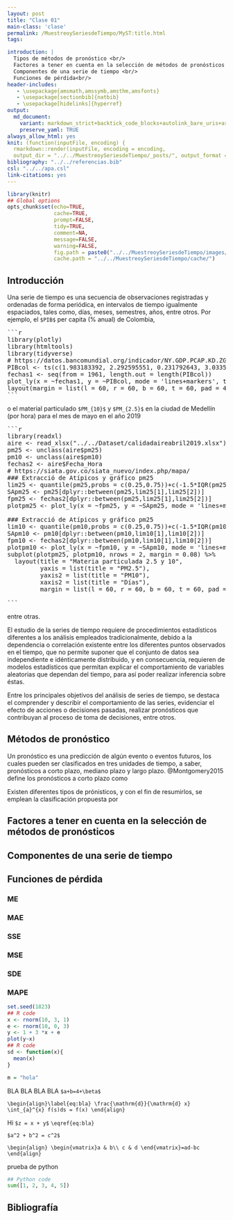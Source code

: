 ```yaml
---
layout: post
title: "Clase 01"
main-class: 'clase'
permalink: /MuestreoySeriesdeTiempo/MyST:title.html
tags:

introduction: |
  Tipos de métodos de pronóstico <br/>
  Factores a tener en cuenta en la selección de métodos de pronósticos <br/>
  Componentes de una serie de tiempo <br/>
  Funciones de pérdida<br/>
header-includes:
   - \usepackage{amsmath,amssymb,amsthm,amsfonts}
   - \usepackage[sectionbib]{natbib}
   - \usepackage[hidelinks]{hyperref}
output:
  md_document:
    variant: markdown_strict+backtick_code_blocks+autolink_bare_uris+ascii_identifiers+tex_math_single_backslash
    preserve_yaml: TRUE
always_allow_html: yes   
knit: (function(inputFile, encoding) {
  rmarkdown::render(inputFile, encoding = encoding,
  output_dir = "../../MuestreoySeriesdeTiempo/_posts/", output_format = "all"  ) })
bibliography: "../../referencias.bib"
csl: "../../apa.csl"
link-citations: yes
---
```


```r
library(knitr)
## Global options
opts_chunk$set(echo=TRUE,
               cache=TRUE,
               prompt=FALSE,
               tidy=TRUE,
               comment=NA,
               message=FALSE,
               warning=FALSE,
               fig.path = paste0("../../MuestreoySeriesdeTiempo/images/", "Clase01"),
               cache.path = "../../MuestreoySeriesdeTiempo/cache/")

```


## Introducción

Una serie de tiempo es una secuencia de observaciones registradas y ordenadas de forma periódica, en intervalos de tiempo igualmente espaciados, tales como, días, meses, semestres, años, entre otros. Por ejemplo, el `$PIB$` per capita (% anual) de Colombia, 

<pre>
```r
library(plotly)
library(htmltools)
library(tidyverse)
# https://datos.bancomundial.org/indicador/NY.GDP.PCAP.KD.ZG
PIBcol <- ts(c(1.983183392, 2.292595551, 0.231792643, 3.033555246, 0.557370132, 2.156500316, 1.110445303, 2.924696885, 3.209951184, 3.462385145, 3.379791618, 5.181404836, 4.344116951, 3.415242062, 0.054377114, 2.385808489, 1.819540279, 6.026298262, 3.003067413, 1.744317806, -0.023027616, -1.316171395, -0.683991606, 1.09300722, 0.907423685, 3.625085068, 3.235271842, 2.009085124, 1.418335593, 2.312929483, 0.116795606, 2.166679144, 3.53222506, 4.009005561, 3.4647784, 0.427584131, 1.834165369, -0.939121717, -5.611912127, 1.43545282, 0.226857288, 1.065060726, 2.489228212, 3.922772027, 3.34837565, 5.439446434, 5.551168521, 2.045206544, 0.058604955, 3.206963611, 6.232264851, 2.850694341, 3.547537302, 3.744554111, 2.023519393, 1.072527479, 0.934070318), start = 1961)
fechas1 <- seq(from = 1961, length.out = length(PIBcol))
plot_ly(x = ~fechas1, y = ~PIBcol, mode = 'lines+markers', text = paste("PIB =", round(PIBcol, 3)), width = 700, height = 300, name = "Crecimiento del PIB per cápita (% anual)") %>% layout(title="Crecimiento del PIB per cápita (% anual)", xaxis = list(title ="Año"), yaxis = list(title = "PIB (% anual)")) %>% 
layout(margin = list(l = 60, r = 60, b = 60, t = 60, pad = 4))
```
</pre>

o el material particulado `$PM_{10}$` y `$PM_{2.5}$` en la ciudad de Medellín (por hora) para el mes de mayo en el año 2019

<pre>
```r
library(readxl)
aire <- read_xlsx("../../Dataset/calidadaireabril2019.xlsx")
pm25 <- unclass(aire$pm25)
pm10 <- unclass(aire$pm10)
fechas2 <- aire$Fecha_Hora
# https://siata.gov.co/siata_nuevo/index.php/mapa/
### Extracció de Atípicos y gráfico pm25
lim25 <- quantile(pm25,probs = c(0.25,0.75))+c(-1.5*IQR(pm25),1.5*IQR(pm25))
SApm25 <- pm25[dplyr::between(pm25,lim25[1],lim25[2])]
fpm25 <- fechas2[dplyr::between(pm25,lim25[1],lim25[2])]
plotpm25 <- plot_ly(x = ~fpm25, y = ~SApm25, mode = 'lines+markers', text = paste("PM2.5 =", SApm25), width = 700, height = 300, name = "PM2.5")

### Extracció de Atípicos y gráfico pm25
lim10 <- quantile(pm10,probs = c(0.25,0.75))+c(-1.5*IQR(pm10),1.5*IQR(pm10))
SApm10 <- pm10[dplyr::between(pm10,lim10[1],lim10[2])]
fpm10 <- fechas2[dplyr::between(pm10,lim10[1],lim10[2])]
plotpm10 <- plot_ly(x = ~fpm10, y = ~SApm10, mode = 'lines+markers', text = paste("PM10 =", SApm10), width = 700, height = 300, name = "PM10") 
subplot(plotpm25, plotpm10, nrows = 2, margin = 0.08) %>% 
  layout(title = "Materia particulada 2.5 y 10",
         yaxis = list(title = "PM2.5"),
         yaxis2 = list(title = "PM10"),
         xaxis2 = list(title = "Días"),
         margin = list(l = 60, r = 60, b = 60, t = 60, pad = 4))

```
</pre>

entre otras.

El estudio de la series de tiempo requiere de procedimientos estadísticos diferentes a los análisis empleados tradicionalmente, debido a la dependencia o correlación existente entre los diferentes puntos observados en el tiempo, que no permite suponer que el conjunto de datos sea independiente e idénticamente distribuido, y en consecuencia, requieren de modelos estadísticos que permitan explicar el comportamiento de variables aleatorias que dependan del tiempo, para así poder realizar inferencia sobre éstas.

Entre los principales objetivos del análisis de series de tiempo, se destaca el comprender y describir el comportamiento de las series, evidenciar el efecto de acciones o decisiones pasadas, realizar pronósticos que contribuyan al proceso de toma de decisiones, entre otros.

## Métodos de pronóstico

Un pronóstico es una predicción de algún evento o eventos futuros, los cuales pueden ser clasificados en tres unidades de tiempo, a saber, pronósticos a corto plazo, mediano plazo y largo plazo. @Montgomery2015 define los pronósticos a corto plazo como 



Existen diferentes tipos de prónisticos, y con el fin de resumirlos, se emplean la clasificación propuesta por

## Factores a tener en cuenta en la selección de métodos de pronósticos

## Componentes de una serie de tiempo

## Funciones de pérdida

### ME

### MAE

### SSE

### MSE

### SDE

### MAPE




```r
set.seed(1823)
## R code
x <- rnorm(10, 3, 1)
e <- rnorm(10, 0, 3)
y <- 1 + 3 *x + e
plot(y~x)
## R code
sd <- function(x){
  mean(x)
}

m = "hola"
```

BLA BLA BLA BLA `$a+b=4+\beta$`

`\begin{align}\label{eq:bla}
\frac{\mathrm{d}}{\mathrm{d} x} \int_{a}^{x} f(s)ds = f(x)
\end{align}`

Hi `$z = x + y$` `\eqref{eq:bla}`

`$a^2 + b^2 = c^2$`

`\begin{align}
\begin{vmatrix}a & b\\
c & d
\end{vmatrix}=ad-bc \end{align}`

prueba de python

```python
## Python code
sum([1, 2, 3, 4, 5])
```


## Bibliografía


